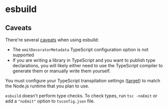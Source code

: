 # esbuild

## Caveats

There're several [caveats](https://esbuild.github.io/content-types/#typescript-caveats) when using esbuild:
- The `emitDecoratorMetadata` TypeScript configuration option is not supported
- If you are writing a library in TypeScript and you want to publish type declarations, you will likely either need to use the TypeScript compiler to generate them or manually write them yourself.

You must configure your TypeScript transpilation settings ([target](https://esbuild.github.io/api/#target)) to match the Node.js runtime that you plan to use.

`esbuild` doesn't perform type checks. To check types, run `tsc -noEmit` or add a `"noEmit"` option to `tsconfig.json` file.
